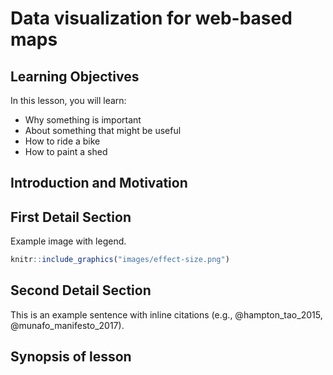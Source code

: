 # Data visualization for web-based maps

## Learning Objectives

In this lesson, you will learn:

- Why something is important
- About something that might be useful
- How to ride a bike
- How to paint a shed

## Introduction and Motivation

## First Detail Section

Example image with legend.

```r
knitr::include_graphics("images/effect-size.png")
```

## Second Detail Section

This is an example sentence with inline citations (e.g., @hampton_tao_2015, @munafo_manifesto_2017).

## Synopsis of lesson

